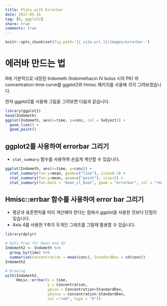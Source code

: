 ```yaml
---
title: Plots with Errorbar
date: 2017-05-26
tag: [R, ggplot2]
share: true
comments: true
---
```


```r
knitr::opts_chunk$set(fig.path='{{ site.url }}/images/errorbar-')
```

# 에러바 만드는 법

R에 기본적으로 내장된 Indometh (Indomethacin IV bolus 시의 PK) 의 concentration-time curve를 ggplot2와 Hmisc 패키지를 사용해 각각 그려보겠습니다.

먼저 ggplot2를 사용해 그림을 그려보면 다음과 같습니다.

```r
library(ggplot2)
head(Indometh)
ggplot(Indometh, aes(x=time, y=conc, col = Subject)) + 
  geom_line() +
  geom_point()
```

## ggplot2를 사용하여 errorbar 그리기

- `stat_summary` 함수를 사용하여 손쉽게 계산할 수 있습니다.

```r
ggplot(Indometh, aes(x=time, y=conc)) + 
  stat_summary(fun.y=mean, geom=c("line"), size=0.3) +
  stat_summary(fun.y=mean, geom=c("point"), size=2) +
  stat_summary(fun.data = "mean_cl_boot", geom = "errorbar", col = "red", width = 0.3)
```

## Hmisc::errbar 함수를 사용하여 error bar 그리기

- 평균과 표준편차를 미리 계산해야 한다는 점에서 ggplot을 사용한 것보다 단점이 있습니다. 
- Axis 4를 사용한 Y축이 두개인 그래프를 그릴때 활용할 수 있습니다.

```r
library(dplyr)

# Data Prep for Mean and SD
Indometh2 <- Indometh %>% 
  group_by(time) %>% 
  summarise(Concentration = mean(conc), StandardDev = sd(conc))
Indometh2

# Drawing
with(Indometh2,
     Hmisc::errbar(x = time,
                   y = Concentration,
                   yplus = Concentration+StandardDev,
                   yminus = Concentration-StandardDev,
                   col ="red", type = "b"))
```
